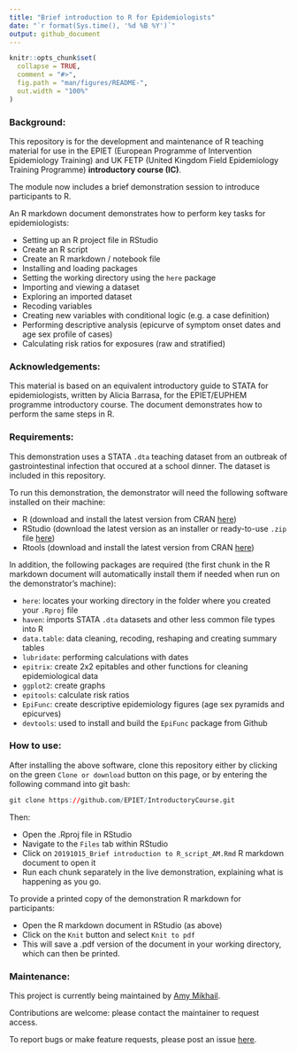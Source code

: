 ```yaml
---
title: "Brief introduction to R for Epidemiologists"
date: "`r format(Sys.time(), '%d %B %Y')`"
output: github_document
---
```


<!-- README.md is generated from README.Rmd. Please edit that file -->

```r
knitr::opts_chunk$set(
  collapse = TRUE,
  comment = "#>",
  fig.path = "man/figures/README-",
  out.width = "100%"
)
```


### Background:

This repository is for the development and maintenance of R teaching material for use in the EPIET (European Programme of Intervention Epidemiology Training) and UK FETP (United Kingdom Field Epidemiology Training Programme) **introductory course (IC)**.

The module now includes a brief demonstration session to introduce participants to R.  

An R markdown document demonstrates how to perform key tasks for epidemiologists:

 - Setting up an R project file in RStudio
 - Create an R script
 - Create an R markdown / notebook file
 - Installing and loading packages
 - Setting the working directory using the `here` package
 - Importing and viewing a dataset
 - Exploring an imported dataset
 - Recoding variables
 - Creating new variables with conditional logic (e.g. a case definition)
 - Performing descriptive analysis (epicurve of symptom onset dates and age sex profile of cases)
 - Calculating risk ratios for exposures (raw and stratified)
 

### Acknowledgements:

This material is based on an equivalent introductory guide to STATA for epidemiologists, written by Alicia Barrasa, for the EPIET/EUPHEM programme introductory course.  The document demonstrates how to perform the same steps in R.
 
 
### Requirements:

This demonstration uses a STATA `.dta` teaching dataset from an outbreak of gastrointestinal infection that occured at a school dinner.  The dataset is included in this repository.

To run this demonstration, the demonstrator will need the following software installed on their machine:

 - R (download and install the latest version from CRAN [here](https://cran.r-project.org/))
 - RStudio (download the latest version as an installer or ready-to-use `.zip` file [here](https://rstudio.com/products/rstudio/download/))
 - Rtools (download and install the latest version from CRAN [here](https://cran.r-project.org/bin/windows/Rtools/))


In addition, the following packages are required (the first chunk in the R markdown document will automatically install them if needed when run on the demonstrator's machine):

 - `here`: locates your working directory in the folder where you created your `.Rproj` file
 - `haven`: imports STATA `.dta` datasets and other less common file types into R
 - `data.table`: data cleaning, recoding, reshaping and creating summary tables 
 - `lubridate`: performing calculations with dates
 - `epitrix`: create 2x2 epitables and other functions for cleaning epidemiological data
 - `ggplot2`: create graphs
 - `epitools`: calculate risk ratios
 - `EpiFunc`: create descriptive epidemiology figures (age sex pyramids and epicurves)
 - `devtools`: used to install and build the `EpiFunc` package from Github 


### How to use:

After installing the above software, clone this repository either by clicking on the green `Clone or download` button on this page, or by entering the following command into git bash:

```r

git clone https://github.com/EPIET/IntroductoryCourse.git

```


Then:

 - Open the .Rproj file in RStudio
 - Navigate to the `Files` tab within RStudio 
 - Click on `20191015_Brief introduction to R_script_AM.Rmd` R markdown document to open it
 - Run each chunk separately in the live demonstration, explaining what is happening as you go.

To provide a printed copy of the demonstration R markdown for participants:

 - Open the R markdown document in RStudio (as above)
 - Click on the `Knit` button and select `Knit to pdf`
 - This will save a .pdf version of the document in your working directory, which can then be printed.


### Maintenance:

This project is currently being maintained by [Amy Mikhail](https://github.com/AmyMikhail).  

Contributions are welcome: please contact the maintainer to request access.

To report bugs or make feature requests, please post an issue [here](https://github.com/EPIET/IntroductoryCourse/issues).
